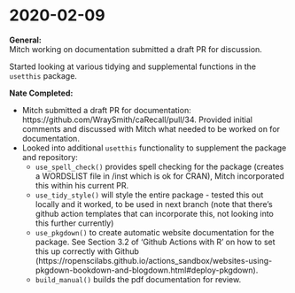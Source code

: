 # 2020-02-09 {#feb09}

**General:**  
Mitch working on documentation submitted a draft PR for discussion.

Started looking at various tidying and supplemental functions in the `usetthis` package.

**Nate Completed:**  

- Mitch submitted a draft PR for documentation: https://github.com/WraySmith/caRecall/pull/34. Provided initial comments and discussed with Mitch what needed to be worked on for documentation.
- Looked into additional `usetthis` functionality to supplement the package and repository:
    - `use_spell_check()` provides spell checking for the package (creates a WORDSLIST file in /inst which is ok for CRAN), Mitch incorporated this within his current PR.
    - `use_tidy_style()` will style the entire package - tested this out locally and it worked, to be used in next branch (note that there's github action templates that can incorporate this, not looking into this further currently)
    - `use_pkgdown()` to create automatic website documentation for the package. See Section 3.2 of 'Github Actions with R' on how to set this up correctly with Github (https://ropenscilabs.github.io/actions_sandbox/websites-using-pkgdown-bookdown-and-blogdown.html#deploy-pkgdown).
    - `build_manual()` builds the pdf documentation for review.



